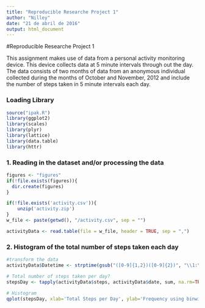 ```yaml
---
title: "Reproducible Researche Project 1"
author: "Nilley"
date: "21 de abril de 2016"
output: html_document
---
```


#Reproducible Researche Project 1

This assignment makes use of data from a personal activity monitoring device. This device collects data at 5 minute intervals through out the day. The data consists of two months of data from an anonymous individual collected during the months of October and November, 2012 and include the number of steps taken in 5 minute intervals each day.

### Loading Library
```r
source("ipak.R")
library(ggplot2)
library(scales)
library(plyr)
library(lattice)
library(data.table)
library(httr)
```

### 1. Reading in the dataset and/or processing the data
```r

figures <- "figures" 
if(!file.exists(figures)){
  dir.create(figures)
}

if(!file.exists('activity.csv')){
    unzip('activity.zip')
}
w_file <- paste(getwd(), "/activity.csv", sep = "")

activityData <- read.table(file = w_file, header = TRUE, sep = ",")
```

### 2. Histogram of the total number of steps taken each day

```r
#transform the data 
activityData$Datetime <- strptime(gsub("([0-9]{1,2})([0-9]{2})", "\\1:\\2", activityData$interval), format='%H:%M')

# Total number of steps taken per day?
stepsDay <- tapply(activityData$steps, activityData$date, sum, na.rm=TRUE)

# Histogram
qplot(stepsDay, xlab='Total Steps per Day', ylab='Frequency using binwith 800', binwidth=800)
```

